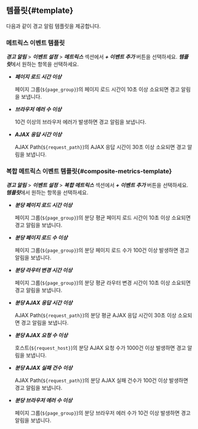 ## 템플릿{#template}

다음과 같이 경고 알림 템플릿을 제공합니다. 

### 메트릭스 이벤트 템플릿

***경고 알림*** > ***이벤트 설정*** > ***메트릭스*** 섹션에서 ***+ 이벤트 추가*** 버튼을 선택하세요. ***템플릿***에서 원하는 항목을 선택하세요.

* ***페이지 로드 시간 이상***

  페이지 그룹(`${page_group}`)의 페이지 로드 시간이 10초 이상 소요되면 경고 알림을 보냅니다.

* ***브라우저 에러 수 이상***

  10건 이상의 브라우저 에러가 발생하면 경고 알림을 보냅니다.

* ***AJAX 응답 시간 이상***

  AJAX Path(`${request_path}`)의 AJAX 응답 시간이 30초 이상 소요되면 경고 알림을 보냅니다.

### 복합 메트릭스 이벤트 템플릿{#composite-metrics-template}

***경고 알림*** > ***이벤트 설정*** > ***복합 메트릭스*** 섹션에서 ***+ 이벤트 추가*** 버튼을 선택하세요. ***템플릿***에서 원하는 항목을 선택하세요.

* ***분당 페이지 로드 시간 이상***

  페이지 그룹(`${page_group}`)의 분당 평균 페이지 로드 시간이 10초 이상 소요되면 경고 알림을 보냅니다.

* ***분당 페이지 로드 수 이상***

  페이지 그룹(`${page_group}`)의 분당 페이지 로드 수가 100건 이상 발생하면 경고 알림을 보냅니다.

* ***분당 라우터 변경 시간 이상***

  페이지 그룹(`${page_group}`)의 분당 평균 라우터 변경 시간이 10초 이상 소요되면 경고 알림을 보냅니다.

* ***분당 AJAX 응답 시간 이상***

  AJAX Path(`${request_path}`)의 분당 평균 AJAX 응답 시간이 30초 이상 소요되면 경고 알림을 보냅니다.

* ***분당 AJAX 요청 수 이상***

  호스트(`${request_host}`)의 분당 AJAX 요청 수가 1000건 이상 발생하면 경고 알림을 보냅니다.

* ***분당 AJAX 실패 건수 이상***

  AJAX Path(`${request_path}`)의 분당 AJAX 실패 건수가 100건 이상 발생하면 경고 알림을 보냅니다.

* ***분당 브라우저 에러 수 이상***

  페이지 그룹(`${page_group}`)의 분당 브라우저 에러 수가 10건 이상 발생하면 경고 알림을 보냅니다.
